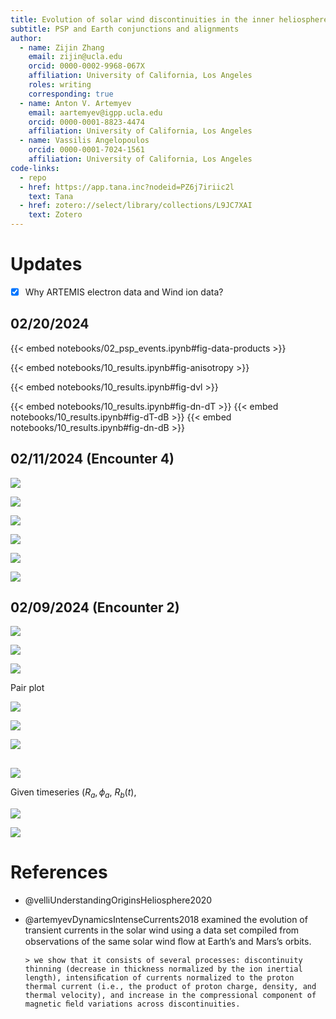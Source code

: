```yaml
---
title: Evolution of solar wind discontinuities in the inner heliosphere
subtitle: PSP and Earth conjunctions and alignments
author:
  - name: Zijin Zhang
    email: zijin@ucla.edu
    orcid: 0000-0002-9968-067X
    affiliation: University of California, Los Angeles
    roles: writing
    corresponding: true
  - name: Anton V. Artemyev
    email: aartemyev@igpp.ucla.edu
    orcid: 0000-0001-8823-4474
    affiliation: University of California, Los Angeles
  - name: Vassilis Angelopoulos
    orcid: 0000-0001-7024-1561
    affiliation: University of California, Los Angeles
code-links:
  - repo
  - href: https://app.tana.inc?nodeid=PZ6j7iriic2l
    text: Tana
  - href: zotero://select/library/collections/L9JC7XAI
    text: Zotero
---
```


# Updates

- [x] Why ARTEMIS electron data and Wind ion data?

## 02/20/2024

{{< embed notebooks/02_psp_events.ipynb#fig-data-products >}}

{{< embed notebooks/10_results.ipynb#fig-anisotropy >}}

{{< embed notebooks/10_results.ipynb#fig-dvl >}}

::: {.column-screen-inset layout-nrow="1"}
{{< embed notebooks/10_results.ipynb#fig-dn-dT >}}
{{< embed notebooks/10_results.ipynb#fig-dT-dB >}}
{{< embed notebooks/10_results.ipynb#fig-dn-dB >}}
:::


## 02/11/2024 (Encounter 4)

::: {.column-screen-inset layout-nrow="1"}

![](figures/enc4/thickness_current)

![](figures/enc4/density_distribution)

![](figures/enc4/dvl)
:::


::: {.column-screen-inset layout-nrow="1"}

![](figures/enc4/dn-dT)

![](figures/enc4/dT-dB)

![](figures/enc4/dn-dB)
:::


## 02/09/2024 (Encounter 2)

::: {.column-screen-inset layout-nrow="1"}

![](figures/enc2/thickness_current)

![](figures/enc2/density_distribution)

![](figures/enc2/dvl)
:::

Pair plot

::: {.column-screen-inset layout-nrow="1"}

![](figures/enc2/dn-dT)

![](figures/enc2/dT-dB)

![](figures/enc2/dn-dB)
:::

## 

![](images/paste-20.png)

Given timeseries $(R_a, \phi_a$, $R_b(t)$,

![](images/paste-11.png)

![](images/paste-12.png)

# References

-   @velliUnderstandingOriginsHeliosphere2020

-   @artemyevDynamicsIntenseCurrents2018 examined the evolution of transient currents in the solar wind using a data set compiled from observations of the same solar wind ﬂow at Earth’s and Mars's orbits.

    ```         
    > we show that it consists of several processes: discontinuity thinning (decrease in thickness normalized by the ion inertial length), intensiﬁcation of currents normalized to the proton thermal current (i.e., the product of proton charge, density, and thermal velocity), and increase in the compressional component of magnetic ﬁeld variations across discontinuities.
    ```
